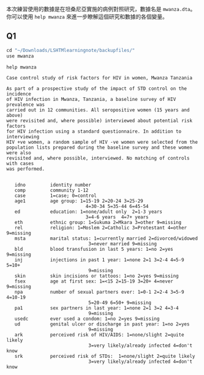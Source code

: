 

本次練習使用的數據是在坦桑尼亞實施的病例對照研究，數據名是 `mwanza.dta`。你可以使用 `help mwanza` 來進一步瞭解這個研究和數據的各個變量。

## Q1 


```r
cd "~/Downloads/LSHTMlearningnote/backupfiles/"
use mwanza
```


```
help mwanza
```

```
Case control study of risk factors for HIV in women, Mwanza Tanzania  
     
As part of a prospective study of the impact of STD control on the incidence
of HIV infection in Mwanza, Tanzania, a baseline survey of HIV prevalence was
carried out in 12 communities. All seropositive women (15 years and above)
were revisited and, where possible) interviewed about potential risk factors
for HIV infection using a standard questionnaire. In addition to interviewing
HIV +ve women, a random sample of HIV -ve women were selected from the
population lists prepared during the baseline survey and these women were also
revisited and, where possible, interviewed. No matching of controls with cases
was performed.

     
   idno         identity number  
   comp         community 1-12  
   case         1=case; 0=control  
   age1         age group: 1=15-19 2=20-24 3=25-29               
                             4=30-34 5=35-44 6=45-54  
   ed           education: 1=none/adult only  2=1-3 years
                             3=4-6 years  4=7+ years
   eth          ethnic group: 1=Sukuma 2=Mkara 3=other 9=missing        
   rel          religion: 1=Moslem 2=Catholic 3=Protestant 4=other 9=missing
   msta         marital status: 1=currently married 2=divorced/widowed
                              3=never married 9=missing
   bld          blood transfusion in last 5 years: 1=no 2=yes 9=missing
   inj          injections in past 1 year: 1=none 2=1 3=2-4 4=5-9 5=10+   
                              9=missing
   skin         skin incisions or tattoos: 1=no 2=yes 9=missing
   fsex         age at first sex: 1=<15 2=15-19 3=20+ 4=never 9=missing
   npa          number of sexual partners ever: 1=0-1 2=2-4 3=5-9 4=10-19 
                              5=20-49 6=50+ 9=missing
   pa1          sex partners in last year: 1=none 2=1 3=2 4=3-4      
                              9=missing
   usedc        ever used a condom: 1=no 2=yes 9=missing
   ud           genital ulcer or discharge in past year: 1=no 2=yes       
                              9=missing
   ark          perceived risk of HIV/AIDS: 1=none/slight 2=quite likely
                              3=very likely/already infected 4=don't know
   srk          perceived risk of STDs:  1=none/slight 2=quite likely
                              3=very likely/already infected 4=don't know
```